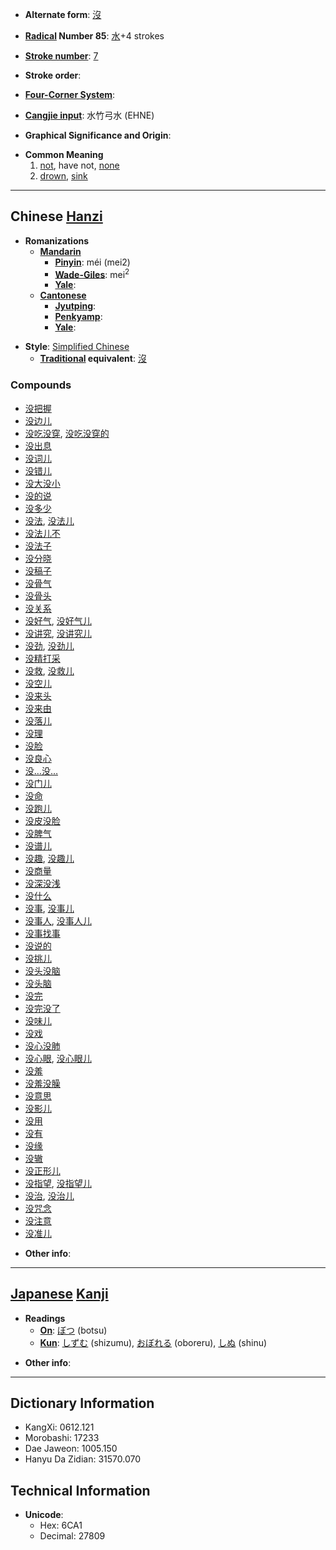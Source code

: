 * '''Alternate form''': [[沒]]

* '''[[Wiktionary:Chinese radical index| Radical]] Number 85''': [[Wiktionary:Chinese radical index 水|水]]+4 strokes

* '''[[Wiktionary:Chinese total strokes index|Stroke number]]''': [[Wiktionary:Chinese total strokes index 7|7]]

* '''Stroke order''': 

* '''[[Wiktionary:Chinese four corner index|Four-Corner System]]''': 

* '''[[Wiktionary:Chinese Cangjie index|Cangjie input]]''': 水竹弓水 (EHNE)

* '''Graphical Significance and Origin''': 

* '''Common Meaning'''
*#[[not]], have not, [[none]]
*# [[drown]], [[sink]]


----

== Chinese [[Hanzi]] ==

* '''Romanizations'''
** '''[[Mandarin]]'''
*** '''[[Pinyin]]''': méi (mei2)
*** '''[[Wade-Giles]]''': mei<sup>2</sup>
*** '''[[Yale]]''': 
** '''[[Cantonese]]'''
*** '''[[Jyutping]]''':
*** '''[[Penkyamp]]''': 
*** '''[[Yale]]''': 

* '''Style''': [[Simplified Chinese]] 
** '''[[Traditional Chinese|Traditional]] equivalent''': [[沒]]

===Compounds===
*[[没把握]]
*[[没边儿]]
*[[没吃没穿]], [[没吃没穿的]]
*[[没出息]]
*[[没词儿]]
*[[没错儿]]
*[[没大没小]]
*[[没的说]]
*[[没多少]]
*[[没法]], [[没法儿]]
*[[没法儿不]]
*[[没法子]]
*[[没分晓]]
*[[没稿子]]
*[[没骨气]]
*[[没骨头]]
*[[没关系]]
*[[没好气]], [[没好气儿]]
*[[没讲究]], [[没讲究儿]]
*[[没劲]], [[没劲儿]]
*[[没精打采]]
*[[没救]], [[没救儿]]
*[[没空儿]]
*[[没来头]]
*[[没来由]]
*[[没落儿]]
*[[没理]]
*[[没脸]]
*[[没良心]]
*[[没…没…]]
*[[没门儿]]
*[[没命]]
*[[没跑儿]]
*[[没皮没脸]]
*[[没脾气]]
*[[没谱儿]]
*[[没趣]], [[没趣儿]]
*[[没商量]]
*[[没深没浅]]
*[[没什么]]
*[[没事]], [[没事儿]]
*[[没事人]], [[没事人儿]]
*[[没事找事]]
*[[没说的]]
*[[没挑儿]]
*[[没头没脑]]
*[[没头脑]]
*[[没完]]
*[[没完没了]]
*[[没味儿]]
*[[没戏]]
*[[没心没肺]]
*[[没心眼]], [[没心眼儿]]
*[[没羞]]
*[[没羞没臊]]
*[[没意思]]
*[[没影儿]]
*[[没用]]
*[[没有]]
*[[没缘]]
*[[没辙]]
*[[没正形儿]]
*[[没指望]], [[没指望儿]]
*[[没治]], [[没治儿]]
*[[没咒念]]
*[[没注意]]
*[[没准儿]]

* '''Other info''': 

----

== [[Japanese]] [[Kanji]] ==

* '''Readings'''
** '''[[On]]''': [[ぼつ]] (botsu)
** '''[[Kun]]''': [[しずむ]] (shizumu), [[おぼれる]] (oboreru), [[しぬ]] (shinu)

* '''Other info''':  

----

== Dictionary Information ==

* KangXi: 0612.121
* Morobashi: 17233
* Dae Jaweon: 1005.150
* Hanyu Da Zidian: 31570.070

== Technical Information ==

* '''Unicode''':
** Hex: 6CA1
** Decimal: 27809